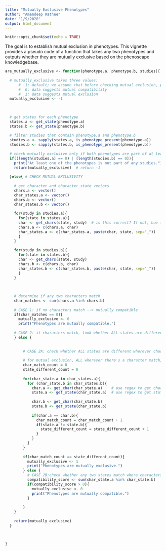 ```yaml
---
title: "Mutually Exclusive Phenotypes"
author: "Amandeep Rathee"
date: "1/9/2020"
output: html_document
---
```


```r
knitr::opts_chunk$set(echo = TRUE)
```


The goal is to establish mutual exclusion in phenotypes. This vignette provides a pseudo code of a function that takes any two phenotypes and outputs whether they are mutually exclusive based on the phenoscape knowledgebase.

```r

are_mutually_exclusive <- function(phenotype.a, phenotype.b, studies){
  
  # mutually_exclusive takes three values:
      # -1: default; we assume that before checking mutual exclusion, phenotypes are neither mutually exclusive nor mutually compatible
      #  0: data suggests mutual compatibility
      #  1: data suggests mutual exclusion
  mutually_exclusive <- -1
  
  
  
  # get states for each phenotype
  states.a <- get_state(phenotype.a)
  states.b <- get_state(phenotype.b)
  
  # filter studies that contain phenotype.a and phenotype.b
  studies.a <- sapply(states.a, is_phenotype_present(phenotype.a))
  studies.b <- sapply(states.b, is_phenotype_present(phenotype.b))
  
  # check mutually exclusive only if both phenotypes are part of at least one studies each.
  if((length(studies.a) == 0) | (length(studies.b) == 0)){
    print("At least one of the phenotypes is not part of any studies.")
    return(mutually_exclusive)  # return -1
  
  }else{ # CHECK MUTUAL EXCLUSIVITY
    
    # get character and character_state vectors
    chars.a <- vector()
    char_states.a <- vector()
    chars.b <- vector()
    char_states.b <- vector()
    
    for(study in studies.a){
      for(state in states.a){
      char <- get_chars(state, study)  # is this correct? If not, how to get characters from states and studies?
      chars.a <- c(chars.a, char)
      char_states.a <- c(char_states.a, paste(char, state, sep="_"))
      }
    }
    
    for(study in studies.b){
      for(state in states.b){
      char <- get_chars(state, study)
      chars.b <- c(chars.b, char)
      char_states.b <- c(char_states.b, paste(char, state, sep="_"))
      }
    }
    
    
    
    # determine if any two characters match
    char_matches <- sum(chars.a %in% chars.b)
  
    # CASE 1: if no characters match --> mutually compatible
    if(char_matches == 0){
      mutually_exclusive <- 0
      print("Phenotypes are mutually compatible.")
    
    # CASE 2: if characters match, look whether ALL states are different (mutually exclusive), or if any two states are same (mutually comptabile)
    } else {
      
      
        # CASE 2A: check whether ALL states are different wherever characters are same; if this is true --> mutually exclusive
        
        # for mutual exclusion, ALL wherever there's a character match, we should have a different state
        char_match_count = 0
        state_different_count = 0
        
        for(char_state.a in char_states.a){
          for (char_state.b in char_states.b){
            char.a <- get_char(char_state.a)    # use regex to get character from character_state value
            state.a <- get_state(char_state.a)  # use regex to get state from character_state value
            
            char.b <- get_char(char_state.b)
            state.b <- get_state(char_state.b)
            
            if(char.a == char.b){
              char_match_count = char_match_count + 1
              if(state.a != state.b){
                state_different_count = state_different_count + 1
              }
            }
          }
        }
        
        if(char_match_count == state_different_count){
          mutually_exclusive <- 1
          print("Phenotypes are mutually exclusive.")
        } else {
          # CASE 2B:check whether any two states match where characters are same --> mutually compatible
          compatibility_score <- sum(char_state.a %in% char_state.b)
          if(compatibility_score > 0){
            mutually_exclusive <- 0
            print("Phenotypes are mutually compatible.")
          }
          
        }
    }
      
    return(mutually_exclusive)
  }
  
  
  
}


```